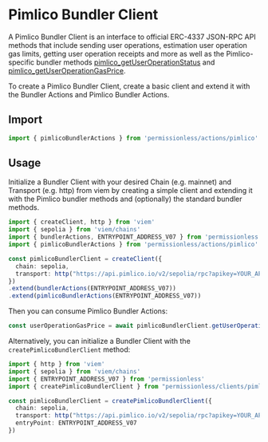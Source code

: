 
<VersionWarning version="0.1" />

# Pimlico Bundler Client

A Pimlico Bundler Client is an interface to official ERC-4337 JSON-RPC API methods that include sending user operations, estimation user operation gas limits, getting user operation receipts and more as well as the Pimlico-specific bundler methods [pimlico_getUserOperationStatus](/infra/bundler/endpoints/pimlico_getUserOperationStatus) and [pimlico_getUserOperationGasPrice](/infra/bundler/endpoints/pimlico_getUserOperationGasPrice).

To create a Pimlico Bundler Client, create a basic client and extend it with the Bundler Actions and Pimlico Bundler Actions.

## Import

```ts
import { pimlicoBundlerActions } from 'permissionless/actions/pimlico'
```

## Usage

Initialize a Bundler Client with your desired Chain (e.g. mainnet) and Transport (e.g. http) from viem by creating a simple client and extending it with the Pimlico bundler methods and (optionally) the standard bundler methods.

```ts
import { createClient, http } from 'viem'
import { sepolia } from 'viem/chains'
import { bundlerActions, ENTRYPOINT_ADDRESS_V07 } from 'permissionless'
import { pimlicoBundlerActions } from 'permissionless/actions/pimlico'

const pimlicoBundlerClient = createClient({ 
  chain: sepolia,
  transport: http("https://api.pimlico.io/v2/sepolia/rpc?apikey=YOUR_API_KEY_HERE"),
})
.extend(bundlerActions(ENTRYPOINT_ADDRESS_V07))
.extend(pimlicoBundlerActions(ENTRYPOINT_ADDRESS_V07))
```

Then you can consume Pimlico Bundler Actions:

```ts
const userOperationGasPrice = await pimlicoBundlerClient.getUserOperationGasPrice()
```

Alternatively, you can initialize a Bundler Client with the `createPimlicoBundlerClient` method:

```ts
import { http } from 'viem'
import { sepolia } from 'viem/chains'
import { ENTRYPOINT_ADDRESS_V07 } from 'permissionless'
import { createPimlicoBundlerClient } from "permissionless/clients/pimlico";

const pimlicoBundlerClient = createPimlicoBundlerClient({
  chain: sepolia,
  transport: http("https://api.pimlico.io/v2/sepolia/rpc?apikey=YOUR_API_KEY_HERE"),
  entryPoint: ENTRYPOINT_ADDRESS_V07
})
```